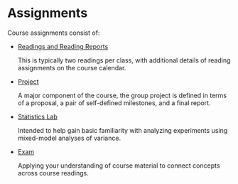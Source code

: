 # Assignments

Course assignments consist of:

- [Readings and Reading Reports](/assignments/readings)

  This is typically two readings per class, with additional details of reading assignments on the course calendar.

- [Project](/assignments/project)

  A major component of the course,
  the group project is defined in terms of a proposal, a pair of self-defined milestones, and a final report.

- [Statistics Lab](/assignments/statisticslab)

  Intended to help gain basic familiarity with analyzing experiments using mixed-model analyses of variance.

- [Exam](/assignments/exam)

  Applying your understanding of course material to connect concepts across course readings.
